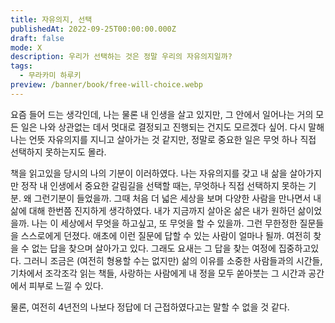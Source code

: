 ```yaml
---
title: 자유의지, 선택
publishedAt: 2022-09-25T00:00:00.000Z
draft: false
mode: X
description: 우리가 선택하는 것은 정말 우리의 자유의지일까?
tags:
  - 무라카미 하루키
preview: /banner/book/free-will-choice.webp
---
```


<Callout reference="색채가 없는 다자키 쓰크루와 그가 순례를 떠난해">
  요즘 들어 드는 생각인데, 나는 물론 내 인생을 살고 있지만, 그 안에서 일어나는 거의 모든 일은 나와
  상관없는 데서 멋대로 결정되고 진행되는 건지도 모르겠다 싶어. 다시 말해 나는 언뜻 자유의지를 지니고
  살아가는 것 같지만, 정말로 중요한 일은 무엇 하나 직접 선택하지 못하는지도 몰라.
</Callout>

책을 읽고있을 당시의 나의 기분이 이러하였다. 나는 자유의지를 갖고 내 삶을 살아가지만 정작 내 인생에서 중요한 갈림길을 선택할 때는, 무엇하나 직접 선택하지 못하는 기분. 왜 그런기분이 들었을까. 그때 처음 더 넓은 세상을 보며 다양한 사람을 만나면서 내 삶에 대해 한번쯤 진지하게 생각하였다. 내가 지금까지 살아온 삶은 내가 원하던 삶이었을까. 나는 이 세상에서 무엇을 하고싶고, 또 무엇을 할 수 있을까. 그런 무한정한 질문들을 스스로에게 던졌다. 애초에 이런 질문에 답할 수 있는 사람이 얼마나 될까. 여전히 찾을 수 없는 답을 찾으며 살아가고 있다. 그래도 요새는 그 답을 찾는 여정에 집중하고있다. 그러니 조금은 (여전히 형용할 수는 없지만) 삶의 이유를 소중한 사람들과의 시간들, 기차에서 조각조각 읽는 책들, 사랑하는 사람에게 내 정을 모두 쏟아붓는 그 시간과 공간에서 피부로 느낄 수 있다.

물론, 여전히 4년전의 나보다 정답에 더 근접하였다고는 말할 수 없을 것 같다.
